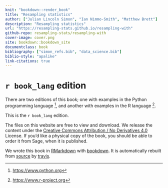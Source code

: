 ```yaml
---
knit: "bookdown::render_book"
title: "Resampling statistics"
author: ["Julian Lincoln Simon", "Ian Nimmo-Smith", "Matthew Brett"]
description: "Resampling statistics"
url: "https://resampling-stats.github.io/resampling-with"
github-repo: resampling-stats/resampling-with
cover-image: cover.png
site: bookdown::bookdown_site
documentclass: book
bibliography: ["simon_refs.bib", "data_science.bib"]
biblio-style: "apalike"
link-citations: true
---
```


# `r book_lang` edition {-}

There are two editions of this book; one with examples in the Python
programming language [^python], and another with examples in the R language
[^R].

This is the `r book_lang` edition.

The files on this website are free to view and download. We release the content
under the [Creative Commons Attribution / No Derivatives
4.0](http://creativecommons.org/licenses/by-nd/4.0/) License. If you'd like
a physical copy of the book, you should be able to order it from Sage, when it
is published.

We wrote this book in
[RMarkdown](https://rmarkdown.rstudio.com) with
[bookdown](https://bookdown.org). It is automatically rebuilt
from
[source](https://github.com/resampling-stats/resampling-with) by
[travis](http://travis-ci.org/).

<!---
Links that we may use in several chapters.
-->

[^python]: <https://www.python.org>
[^R]: <https://www.r-project.org>
